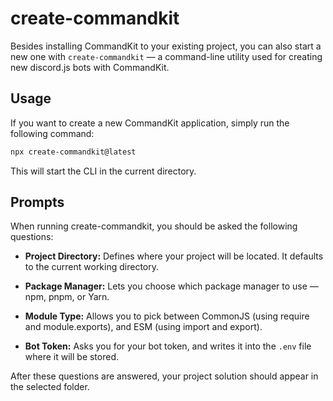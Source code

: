 # create-commandkit

Besides installing CommandKit to your existing project, you can also start a new one with `create-commandkit` — a command-line utility used for creating new discord.js bots with CommandKit.

## Usage

If you want to create a new CommandKit application, simply run the following command:

```sh copy
npx create-commandkit@latest
```

This will start the CLI in the current directory.

## Prompts

When running create-commandkit, you should be asked the following questions:

-   **Project Directory:** Defines where your project will be located. It defaults to the current working directory.

-   **Package Manager:** Lets you choose which package manager to use — npm, pnpm, or Yarn.

-   **Module Type:** Allows you to pick between CommonJS (using require and module.exports), and ESM (using import and export).

-   **Bot Token:** Asks you for your bot token, and writes it into the `.env` file where it will be stored.

After these questions are answered, your project solution should appear in the selected folder.
